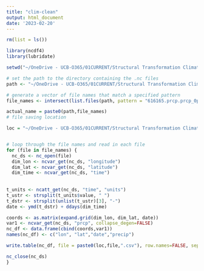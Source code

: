 ```yaml
---
title: "clim-clean"
output: html_document
date: '2023-02-20'
---
```


```r
rm(list = ls())

library(ncdf4)
library(lubridate)

setwd("~/OneDrive - UCB-O365/01CURRENT/Structural Transformation Climate Change India/Data/07Climate/nc-files/")

# set the path to the directory containing the .nc files
path <- "~/OneDrive - UCB-O365/01CURRENT/Structural Transformation Climate Change India/Data/07Climate/nc-files/"

# generate a vector of file names that match a specified pattern
file_names <- intersect(list.files(path, pattern = "616165.prcp.prcp_0p25_daily_"),list.files(path,pattern = "*.nc"))

actual_name = paste0(path,file_names)
# file saving location

loc = "~/OneDrive - UCB-O365/01CURRENT/Structural Transformation Climate Change India/Data/07Climate/csv-files/precip/"


# loop through the file names and read in each file
for (file in file_names) {
  nc_ds <- nc_open(file)
  dim_lon <- ncvar_get(nc_ds, "longitude")
  dim_lat <- ncvar_get(nc_ds, "latitude")
  dim_time <- ncvar_get(nc_ds, "time")
  
  
t_units <- ncatt_get(nc_ds, "time", "units")
t_ustr <- strsplit(t_units$value, " ")
t_dstr <- strsplit(unlist(t_ustr)[3], "-")
date <- ymd(t_dstr) + ddays(dim_time)

coords <- as.matrix(expand.grid(dim_lon, dim_lat, date))
var1 <- ncvar_get(nc_ds, "prcp", collapse_degen=FALSE)
nc_df <- data.frame(cbind(coords,var1))
names(nc_df) <- c("lon", "lat","date","precip")

write.table(nc_df, file = paste0(loc,file,".csv"), row.names=FALSE, sep=";")

nc_close(nc_ds)
}
```
